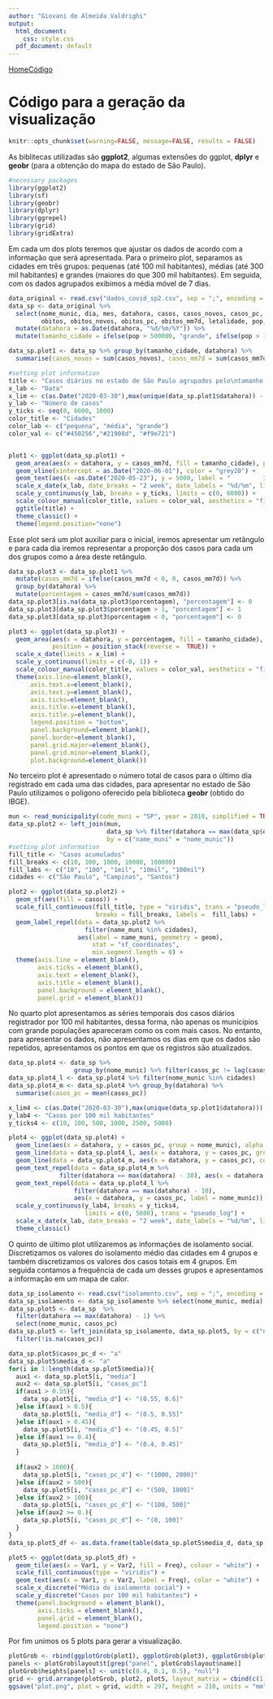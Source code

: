 ```yaml
---
author: "Giovani de Almeida Valdrighi"
output:
  html_document:
    css: style.css
  pdf_document: default
---
```


<a href="index.html" id="icon">Home</a><a href="script.html" id="icon">Código</a>

# Código para a geração da visualização


```r
knitr::opts_chunk$set(warning=FALSE, message=FALSE, results = FALSE)
```

As biblitecas utilizadas são **ggplot2**, algumas extensões do ggplot, **dplyr** e **geobr** (para a obtenção do mapa do estado de São Paulo).

```r
#necessary packages
library(ggplot2)
library(sf)
library(geobr)
library(dplyr)
library(ggrepel)
library(grid)
library(gridExtra)
```

Em cada um dos plots teremos que ajustar os dados de acordo com a informação que será apresentada. Para o primeiro plot, separamos as cidades em três grupos: pequenas (até 100 mil habitantes), médias (até 300 mil habitantes) e grandes (maiores do que 300 mil habitantes). Em seguida, com os dados agrupados exibimos a média móvel de 7 dias.

```r
data_original <- read.csv("dados_covid_sp2.csv", sep = ";", encoding = "UTF-8")
data_sp <- data_original %>%
  select(nome_munic, dia, mes, datahora, casos, casos_novos, casos_pc, casos_mm7d, 
         obitos, obitos_novos, obitos_pc, obitos_mm7d, letalidade, pop, pop_60, semana_epidem) %>%
  mutate(datahora = as.Date(datahora, "%d/%m/%Y")) %>%
  mutate(tamanho_cidade = ifelse(pop > 500000, "grande", ifelse(pop > 100000, "média", "pequena")))

data_sp.plot1 <- data_sp %>% group_by(tamanho_cidade, datahora) %>%
  summarise(casos_novos = sum(casos_novos), casos_mm7d = sum(casos_mm7d))

#setting plot information
title <- "Casos diários no estado de São Paulo agrupados pelo\ntamanho das cidades (pop.)"
x_lab <- "Data"
x_lim <- c(as.Date("2020-03-30"),max(unique(data_sp.plot1$datahora)) - 7)
y_lab <- "Número de casos"
y_ticks <- seq(0, 6000, 1000)
color_title <- "Cidades"
color_lab <- c("pequena", "média", "grande")
color_val <- c("#450256","#21908d", "#f9e721")


plot1 <- ggplot(data_sp.plot1) +
  geom_area(aes(x = datahora, y = casos_mm7d, fill = tamanho_cidade), position = position_stack(reverse = TRUE)) +
  geom_vline(xintercept = as.Date("2020-06-01"), color = "grey20") +
  geom_text(aes(x =as.Date("2020-05-23"), y = 5000, label = "         Inicio da\n   flexibilização"),  color = "black") +
  scale_x_date(x_lab, date_breaks = "2 week", date_labels = "%d/%m", limits = x_lim) +
  scale_y_continuous(y_lab, breaks = y_ticks, limits = c(0, 6000)) +
  scale_colour_manual(color_title, values = color_val, aesthetics = "fill") +
  ggtitle(title) +
  theme_classic() +
  theme(legend.position="none")
```


Esse plot será um plot auxiliar para o inicial, iremos apresentar um retângulo e para cada dia iremos representar a proporção dos casos para cada um dos grupos como a área deste retângulo.

```r
data_sp.plot3 <- data_sp.plot1 %>% 
  mutate(casos_mm7d = ifelse(casos_mm7d < 0, 0, casos_mm7d)) %>%
  group_by(datahora) %>% 
  mutate(porcentagem = casos_mm7d/sum(casos_mm7d))
data_sp.plot3[is.na(data_sp.plot3$porcentagem), "porcentagem"] <- 0
data_sp.plot3[data_sp.plot3$porcentagem > 1, "porcentagem"] <- 1
data_sp.plot3[data_sp.plot3$porcentagem < 0, "porcentagem"] <- 0

plot3 <- ggplot(data_sp.plot3) +
  geom_area(aes(x = datahora, y = porcentagem, fill = tamanho_cidade), 
            position = position_stack(reverse =  TRUE)) +
  scale_x_date(limits = x_lim) +
  scale_y_continuous(limits = c(-0, 1)) +
  scale_colour_manual(color_title, values = color_val, aesthetics = "fill") +
  theme(axis.line=element_blank(),
      axis.text.x=element_blank(),
      axis.text.y=element_blank(),
      axis.ticks=element_blank(),
      axis.title.x=element_blank(),
      axis.title.y=element_blank(),
      legend.position = "bottom",
      panel.background=element_blank(),
      panel.border=element_blank(),
      panel.grid.major=element_blank(),
      panel.grid.minor=element_blank(),
      plot.background=element_blank())
```

No terceiro plot é apresentado o número total de casos para o último dia registrado em cada uma das cidades, para apresentar no estado de São Paulo utilizamos o polígono oferecido pela biblioteca **geobr** (obtido do IBGE).

```r
mun <- read_municipality(code_muni = "SP", year = 2018, simplified = TRUE)
data_sp.plot2 <- left_join(mun, 
                           data_sp %>% filter(datahora == max(data_sp$datahora)), 
                           by = c("name_muni" = "nome_munic"))
#setting plot information
fill_title <- "Casos acumulados"
fill_breaks <- c(10, 100, 1000, 10000, 100000)
fill_labs <- c("10", "100", "1mil", "10mil", "100mil")
cidades <- c("São Paulo", "Campinas", "Santos")

plot2 <- ggplot(data_sp.plot2) +
  geom_sf(aes(fill = casos)) +
  scale_fill_continuous(fill_title, type = "viridis", trans = "pseudo_log",
                        breaks = fill_breaks, labels =  fill_labs) +
  geom_label_repel(data = data_sp.plot2 %>% 
                     filter(name_muni %in% cidades), 
                   aes(label = name_muni, geometry = geom),
                       stat = "sf_coordinates",
                       min.segment.length = 0) +
  theme(axis.line = element_blank(),
        axis.ticks = element_blank(),
        axis.text = element_blank(),
        axis.title = element_blank(),
        panel.background = element_blank(),
        panel.grid = element_blank())
```

No quarto plot apresentamos as séries temporais dos casos diários registrador por 100 mil habitantes, dessa forma, não apenas os municípios com grande populações apareceram como os com mais casos. No entanto, para apresentar os dados, não apresentamos os dias em que os dados são repetidos, apresentamos os pontos em que os registros são atualizados.

```r
data_sp.plot4 <- data_sp %>%
                  group_by(nome_munic) %>% filter(casos_pc != lag(casos_pc))
data_sp.plot4_l <- data_sp.plot4 %>% filter(nome_munic %in% cidades)
data_sp.plot4_m <- data_sp.plot4 %>% group_by(datahora) %>%
  summarise(casos_pc = mean(casos_pc))

x_lim4 <- c(as.Date("2020-03-30"),max(unique(data_sp.plot1$datahora)))
y_lab4 <- "Casos por 100 mil habitantes"
y_ticks4 <- c(10, 100, 500, 1000, 2500, 5000)

plot4 <- ggplot(data_sp.plot4) +
  geom_line(aes(x = datahora, y = casos_pc, group = nome_munic), alpha = 0.05) +
  geom_line(data = data_sp.plot4_l, aes(x = datahora, y = casos_pc, group = nome_munic), color = "#21908d") +
  geom_line(data = data_sp.plot4_m, aes(x = datahora, y = casos_pc), color =  "#f9e721", size = 1) +
  geom_text_repel(data = data_sp.plot4_m %>%
              filter(datahora == max(datahora) - 30), aes(x = datahora, y = casos_pc, label = "Média")) +
  geom_text_repel(data = data_sp.plot4_l %>%
                  filter(datahora == max(datahora) - 10), 
                  aes(x = datahora, y = casos_pc, label = nome_munic)) +
  scale_y_continuous(y_lab4, breaks = y_ticks4, 
                     limits = c(0, 5000), trans = "pseudo_log") +
  scale_x_date(x_lab, date_breaks = "2 week", date_labels = "%d/%m", limits = x_lim4) +
  theme_classic()
```

O quinto de último plot utilizaremos as informações de isolamento social. Discretizamos os valores do isolamento médio das cidades em 4 grupos e também discretizamos os valores dos casos totais em 4 grupos. Em seguida contamos a frequência de cada um desses grupos e apresentamos a informação em um mapa de calor.

```r
data_sp_isolamento <- read.csv("isolamento.csv", sep = ";", encoding = "UTF-8")
data_sp_isolamento <- data_sp_isolamento %>% select(nome_munic, media)
data_sp.plot5 <- data_sp  %>%
  filter(datahora == max(datahora) - 1) %>% 
  select(nome_munic, casos_pc) 
data_sp.plot5 <- left_join(data_sp_isolamento, data_sp.plot5, by = c("nome_munic" = "nome_munic")) %>%
  filter(!is.na(casos_pc))

data_sp.plot5$casos_pc_d <- "a"
data_sp.plot5$media_d <- "a"
for(i in 1:length(data_sp.plot5$media)){
  aux1 <- data_sp.plot5[i, "media"]
  aux2 <- data_sp.plot5[i, "casos_pc"]
  if(aux1 > 0.55){
    data_sp.plot5[i, "media_d"] <- "(0.55, 0.6]"
  }else if(aux1 > 0.5){
    data_sp.plot5[i, "media_d"] <- "(0.5, 0.55]"
  }else if(aux1 > 0.45){
    data_sp.plot5[i, "media_d"] <- "(0.45, 0.5]"
  }else if(aux1 >= 0.4){
    data_sp.plot5[i, "media_d"] <- "(0.4, 0.45]"
  }
  
  if(aux2 > 1000){
    data_sp.plot5[i, "casos_pc_d"] <- "(1000, 2000]"
  }else if(aux2 > 500){
    data_sp.plot5[i, "casos_pc_d"] <- "(500, 1000]"
  }else if(aux2 > 100){
    data_sp.plot5[i, "casos_pc_d"] <- "(100, 500]"
  }else if(aux2 >= 0.){
    data_sp.plot5[i, "casos_pc_d"] <- "(0, 100]"
  }
}
data_sp.plot5_df <- as.data.frame(table(data_sp.plot5$media_d, data_sp.plot5$casos_pc_d))

plot5 <- ggplot(data_sp.plot5_df) +
  geom_tile(aes(x = Var1, y = Var2, fill = Freq), colour = "white") +
  scale_fill_continuous(type = "viridis") +
  geom_text(aes(x = Var1, y = Var2, label = Freq), color = "white") +
  scale_x_discrete("Média do isolamento social") +
  scale_y_discrete("Casos por 100 mil habitantes") +
  theme(panel.background = element_blank(),
        axis.ticks = element_blank(),
        panel.grid = element_blank(),
        legend.position = "none")

```

Por fim unimos os 5 plots para gerar a visualização.

```r
plotGrob <- rbind(ggplotGrob(plot1), ggplotGrob(plot3), ggplotGrob(plot4))
panels <- plotGrob$layout$t[grep("panel", plotGrob$layout$name)]
plotGrob$heights[panels] <- unit(c(0.4, 0.1, 0.5), "null")
grid <- grid.arrange(plotGrob, plot2, plot5, layout_matrix = cbind(c(1, 1), c(2, 3)))
ggsave("plot.png", plot = grid, width = 297, height = 210, units = "mm")

```

